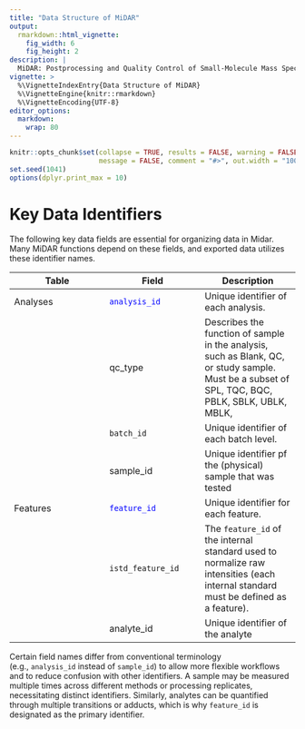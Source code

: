 ```yaml
---
title: "Data Structure of MiDAR"
output: 
  rmarkdown::html_vignette:
    fig_width: 6
    fig_height: 2
description: |
  MiDAR: Postprocessing and Quality Control of Small-Molecule Mass Spectrometry Data 
vignette: >
  %\VignetteIndexEntry{Data Structure of MiDAR}
  %\VignetteEngine{knitr::rmarkdown}
  %\VignetteEncoding{UTF-8}
editor_options: 
  markdown: 
    wrap: 80
---
```


```r
knitr::opts_chunk$set(collapse = TRUE, results = FALSE, warning = FALSE,
                      message = FALSE, comment = "#>", out.width = "100%")
set.seed(1041)
options(dplyr.print_max = 10)
```

# Key Data Identifiers

The following key data fields are essential for organizing data in Midar. Many
MiDAR functions depend on these fields, and exported data utilizes these
identifier names.

| Table | Field | Description |
|----|----|----|
| Analyses | [`analysis_id`]{style="color: blue;"} | Unique identifier of each analysis. |
|  | qc_type | Describes the function of sample in the analysis, such as Blank, QC, or study sample. Must be a subset of SPL, TQC, BQC, PBLK, SBLK, UBLK, MBLK, |
|  | `batch_id` | Unique identifier of each batch level. |
|  | sample_id | Unique identifier pf the (physical) sample that was tested |
| Features | [`feature_id`]{style="color: blue;"} | Unique identifier for each feature. |
|  | `istd_feature_id` | The `feature_id` of the internal standard used to normalize raw intensities (each internal standard must be defined as a feature). |
|  | analyte_id | Unique identifier of the analyte |

Certain field names differ from conventional terminology
(e.g., `analysis_id` instead of `sample_id`) to allow more flexible workflows
and to reduce confusion with other identifiers. A sample may be measured
multiple times across different methods or processing replicates, necessitating
distinct identifiers. Similarly, analytes can be quantified through multiple
transitions or adducts, which is why `feature_id` is designated as the primary
identifier.
